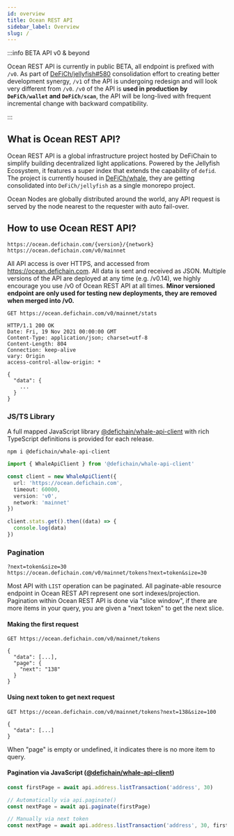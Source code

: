 ```yaml
---
id: overview
title: Ocean REST API
sidebar_label: Overview
slug: /
---
```


:::info BETA API v0 & beyond

Ocean REST API is currently in public BETA, all endpoint is prefixed with `/v0`. As part of
[DeFiCh/jellyfish#580](https://github.com/DeFiCh/jellyfish/issues/580) consolidation effort to creating better
development synergy, `/v1` of the API is undergoing redesign and will look very different from `/v0`.
`/v0` of the API is **used in production by `DeFiCh/wallet` and `DeFiCh/scan`**, the API will be long-lived with
frequent incremental change with backward compatibility.

:::

## What is Ocean REST API?

Ocean REST API is a global infrastructure project hosted by DeFiChain to simplify building decentralized light
applications. Powered by the Jellyfish Ecosystem, it features a super index that extends the capability of `defid`. The
project is currently housed in [DeFiCh/whale](https://github.com/DeFiCh/whale), they are getting consolidated into
`DeFiCh/jellyfish` as a single monorepo project.

Ocean Nodes are globally distributed around the world, any API request is served by the node nearest to the requester
with auto fail-over.

## How to use Ocean REST API?

```
https://ocean.defichain.com/{version}/{network}
https://ocean.defichain.com/v0/mainnet
```

All API access is over HTTPS, and accessed from https://ocean.defichain.com. All data is sent and received as JSON.
Multiple versions of the API are deployed at any time (e.g. /v0.14), we highly encourage you use /v0 of Ocean REST API
at all times. **Minor versioned endpoint are only used for testing new deployments, they are removed when merged into
/v0.**

```http request
GET https://ocean.defichain.com/v0/mainnet/stats

HTTP/1.1 200 OK
Date: Fri, 19 Nov 2021 00:00:00 GMT
Content-Type: application/json; charset=utf-8
Content-Length: 804
Connection: keep-alive
vary: Origin
access-control-allow-origin: *

{
  "data": {
    ...
  }
}
```

### JS/TS Library

A full mapped JavaScript library
[@defichain/whale-api-client](https://www.npmjs.com/package/@defichain/whale-api-client) with rich TypeScript
definitions is provided for each release.

```shell
npm i @defichain/whale-api-client
```

```ts
import { WhaleApiClient } from '@defichain/whale-api-client'

const client = new WhaleApiClient({
  url: 'https://ocean.defichain.com',
  timeout: 60000,
  version: 'v0',
  network: 'mainnet'
})

client.stats.get().then((data) => {
  console.log(data)
})
```

### Pagination

```
?next=token&size=30
https://ocean.defichain.com/v0/mainnet/tokens?next=token&size=30
```

Most API with `LIST` operation can be paginated. All paginate-able resource endpoint in Ocean REST API represent one
sort indexes/projection. Pagination within Ocean REST API is done via "slice window", if there are more items in your
query, you are given a "next token" to get the next slice.

#### Making the first request

```http request
GET https://ocean.defichain.com/v0/mainnet/tokens

{
  "data": [...],
  "page": {
    "next": "138"
  }
}
```

#### Using next token to get next request

```http request
GET https://ocean.defichain.com/v0/mainnet/tokens?next=138&size=100

{
  "data": [...]
}
```

When "page" is empty or undefined, it indicates there is no more item to query.

#### Pagination via JavaScript ([@defichain/whale-api-client](https://www.npmjs.com/package/@defichain/whale-api-client))

```javascript
const firstPage = await api.address.listTransaction('address', 30)

// Automatically via api.paginate()
const nextPage = await api.paginate(firstPage)

// Manually via next token
const nextPage = await api.address.listTransaction('address', 30, firstPage.nextToken)
```
